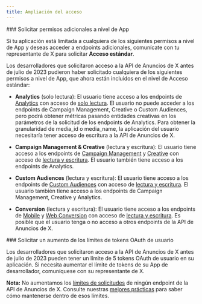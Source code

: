 ```yaml
---
title: Ampliación del acceso
---
```


<div id="requesting-additional-app-level-permissions">
  ### Solicitar permisos adicionales a nivel de App
</div>

Si tu aplicación está limitada a cualquiera de los siguientes permisos a nivel de App y deseas acceder a endpoints adicionales, comunícate con tu representante de X para solicitar **Acceso estándar**.

Los desarrolladores que solicitaron acceso a la API de Anuncios de X antes de julio de 2023 pudieron haber solicitado cualquiera de los siguientes permisos a nivel de App, que ahora están incluidos en
el nivel de Acceso estándar:

- **Analytics** (solo lectura): El usuario tiene acceso a los endpoints de [Analytics](https://developer.x.com/en/docs/twitter-ads-api/analytics/overview) con acceso de [solo lectura](https://developer.x.com/en/docs/apps/app-permissions). El usuario no puede acceder a los endpoints de Campaign Management, Creative o Custom Audiences, pero podrá obtener métricas pasando entidades creativas en los parámetros de la solicitud de los endpoints de Analytics. Para obtener la granularidad de media_id o media_name, la aplicación del usuario necesitaría tener acceso de escritura a la API de Anuncios de X.

- **Campaign Management & Creative** (lectura y escritura): El usuario tiene acceso a los endpoints de [Campaign Management](https://developer.x.com/en/docs/twitter-ads-api/campaign-management/overview) y [Creative](https://developer.x.com/en/docs/twitter-ads-api/creatives/overview) con acceso de [lectura y escritura](https://developer.x.com/en/docs/apps/app-permissions). El usuario también tiene acceso a los endpoints de Analytics.

- **Custom Audiences** (lectura y escritura): El usuario tiene acceso a los endpoints de [Custom Audiences](https://developer.x.com/en/docs/twitter-ads-api/audiences/overview)
con acceso de [lectura y escritura](https://developer.x.com/en/docs/apps/app-permissions). El usuario también tiene acceso a los endpoints de Campaign Management, Creative y Analytics.

- **Conversion** (lectura y escritura): El usuario tiene acceso a los endpoints de [Mobile](https://developer.x.com/en/docs/twitter-ads-api/measurement/mobile-conversions/overview) y [Web Conversion](https://developer.x.com/en/docs/twitter-ads-api/measurement/web-conversions/overview) con acceso de [lectura y escritura](https://developer.x.com/en/docs/apps/app-permissions). Es posible que el usuario tenga o no acceso a otros endpoints de la API de Anuncios de X. 

<div id="requesting-an-increase-to-user-oauth-token-limits">
  ### Solicitar un aumento de los límites de tokens OAuth de usuario
</div>

Los desarrolladores que solicitaron acceso a la API de Anuncios de X antes de julio de 2023 pueden tener un límite de 5 tokens OAuth de usuario en su aplicación. Si necesita aumentar el límite de tokens de su App de desarrollador, comuníquese con su representante de X.

<Note>**Nota:** No aumentamos los [límites de solicitudes](https://developer.x.com/en/docs/twitter-ads-api/rate-limiting) de ningún endpoint de la API de Anuncios de X. Consulte nuestras [mejores prácticas](https://developer.x.com/en/docs/twitter-ads-api/rate-limiting) para saber cómo mantenerse dentro de esos límites.</Note>
